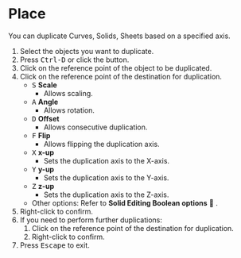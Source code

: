 

# Place

<Reference shortcut="Ctrl-D" command="Place" button="Left of Command Bar" />

You can duplicate Curves, Solids, Sheets based on a specified axis.

1. Select the objects you want to duplicate.
2. Press <kbd>Ctrl-D</kbd> or click the button.
3. Click on the reference point of the object to be duplicated.
4. Click on the reference point of the destination for duplication.
    - <kbd>S</kbd> **Scale**
        - Allows scaling.
    - <kbd>A</kbd> **Angle**
        - Allows rotation.
    - <kbd>D</kbd> **Offset**
        - Allows consecutive duplication.
    - <kbd>F</kbd> **Flip**
        - Allows flipping the duplication axis.
    - <kbd>X</kbd> **x-up**
        - Sets the duplication axis to the X-axis.
    - <kbd>Y</kbd> **y-up**
        - Sets the duplication axis to the Y-axis.
    - <kbd>Z</kbd> **z-up**
        - Sets the duplication axis to the Z-axis.
    - Other options: Refer to **Solid Editing Boolean options** 🚧 .
5. Right-click to confirm.
6. If you need to perform further duplications:
   1. Click on the reference point of the destination for duplication.
   2. Right-click to confirm.
7. Press <kbd>Escape</kbd> to exit.


